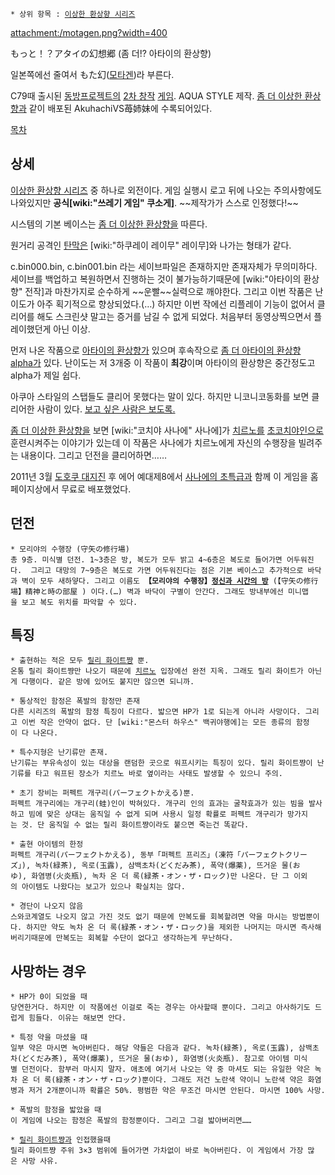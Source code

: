  * 상위 항목 : [[이상한 환상향 시리즈]]

attachment:/motagen.png?width=400

もっと！？アタイの幻想郷 (좀 더!? 아타이의 환상향)

일본쪽에선 줄여서 もた幻([[모타겐]])라 부른다.

C79때 출시된 [[동방프로젝트]]의 [[2차 창작]] [[게임]]. AQUA STYLE 제작. [[좀 더 이상한 환상향]]과 같이 배포된 AkuhachiVS苺姉妹에 수록되어있다.

[[목차]]
== 상세 ==
[[이상한 환상향 시리즈]] 중 하나로 외전이다. 게임 실행시 로고 뒤에 나오는 주의사항에도 나와있지만 '''공식[wiki:"쓰레기 게임" 쿠소게]'''. ~~제작가가 스스로 인정했다!~~

시스템의 기본 베이스는 [[좀 더 이상한 환상향]]을 따른다.

원거리 공격인 [[탄막]]은 [wiki:"하쿠레이 레이무" 레이무]와 나가는 형태가 같다.

c.bin000.bin, c.bin001.bin 라는 세이브파일은 존재하지만 존재자체가 무의미하다. 세이브를 백업하고 복원하면서 진행하는 것이 불가능하기때문에 [wiki:"아타이의 환상향" 전작]과 마찬가지로 순수하게 ~~운빨~~실력으로 깨야한다. 그리고 이번 작품은 난이도가 아주 획기적으로 향상되었다.(…) 하지만 이번 작에선 리플레이 기능이 없어서 클리어를 해도 스크린샷 말고는 증거를 남길 수 없게 되었다. 처음부터 동영상찍으면서 플레이했던게 아닌 이상.

먼저 나온 작품으로 [[아타이의 환상향]]가 있으며 후속작으로 [[좀 더 아타이의 환상향 alpha]]가 있다. 난이도는 저 3개중 이 작품이 '''최강'''이며 아타이의 환상향은 중간정도고 alpha가 제일 쉽다.

아쿠아 스타일의 스탭들도 클리어 못했다는 말이 있다. 하지만 니코니코동화를 보면 클리어한 사람이 있다. [http://www.nicovideo.jp/watch/sm13507680 보고 싶은 사람은 보도록.]

[[좀 더 이상한 환상향]]을 보면 [wiki:"코치야 사나에" 사나에]가 [[치르노]]를 [[초코치야인]]으로 훈련시켜주는 이야기가 있는데 이 작품은 사나에가 치르노에게 자신의 수행장을 빌려주는 내용이다. 그리고 던전을 클리어하면……

2011년 3월 [[도호쿠 대지진]] 후 에어 예대제8에서 [[사나에의 초특급]]과 함께 이 게임을 홈페이지상에서 무료로 배포했었다.

== 던전 ==
 * 모리야의 수행장 (守矢の修行場)
 총 9층. 미식별 던전. 1~3층은 방, 복도가 모두 밝고 4~6층은 복도로 들어가면 어두워진다.  그리고 대망의 7~9층은 복도로 가면 어두워진다는 점은 기본 베이스고 추가적으로 바닥과 벽이 모두 새하얗다. 그리고 이름도 '''【모리야의 수행장】[[정신과 시간의 방]]''' (【守矢の修行場】精神と時の部屋 ) 이다.(…) 벽과 바닥이 구별이 안간다. 그래도 방내부에선 미니맵을 보고 복도 위치를 파악할 수 있다.

== 특징 ==
 * 출현하는 적은 모두 [[릴리 화이트]]쨩 뿐.
 온통 릴리 화이트쨩만 나오기 때문에 [[치르노]] 입장에선 완전 지옥. 그래도 릴리 화이트가 아닌게 다행이다. 같은 방에 있어도 붙지만 않으면 되니까.

 * 통상적인 함정은 폭발의 함정만 존재
 다른 시리즈의 폭발의 함정 특징이 다르다. 밟으면 HP가 1로 되는게 아니라 사망이다. 그리고 이번 작은 안약이 없다. 단 [wiki:"몬스터 하우스" 백귀야행에]는 모든 종류의 함정이 다 나온다.

 * 특수지형은 난기류만 존재.
 난기류는 부유속성이 있는 대상을 랜덤한 곳으로 워프시키는 특징이 있다. 릴리 화이트쨩이 난기류를 타고 워프된 장소가 치르노 바로 옆이라는 사태도 발생할 수 있으니 주의.

 * 초기 장비는 퍼펙트 개구리(パーフェクトかえる)뿐.
 퍼펙트 개구리에는 개구리(蛙)인이 박혀있다. 개구리 인의 효과는 굴착효과가 있는 빔을 발사하고 빔에 맞은 상대는 움직일 수 없게 되며 사용시 일정 확률로 퍼펙트 개구리가 망가지는 것. 단 움직일 수 없는 릴리 화이트쨩이라도 붙으면 죽는건 똑같다.

 * 출현 아이템의 한정
 퍼펙트 개구리(パーフェクトかえる), 동부「퍼펙트 프리즈」(凍符「パーフェクトクリーズ」), 녹차(緑茶), 옥로(玉露), 삼백초차(どくだみ茶), 폭약(爆薬), 뜨거운 물(おゆ), 화염병(火炎瓶), 녹차 온 더 록(緑茶・オン・ザ・ロック)만 나온다. 단 그 이외의 아이템도 나왔다는 보고가 있으나 확실치는 않다.

 * 경단이 나오지 않음
 스와코계열도 나오지 않고 가진 것도 없기 때문에 만복도를 회복할려면 약을 마시는 방법뿐이다. 하지만 약도 녹차 온 더 록(緑茶・オン・ザ・ロック)을 제외한 나머지는 마시면 즉사해버리기때문에 만복도는 회복할 수단이 없다고 생각하는게 무난하다.

== 사망하는 경우 ==
 * HP가 0이 되었을 때
 당연한거다. 하지만 이 작품에선 이걸로 죽는 경우는 아사할때 뿐이다. 그리고 아사하기도 드럽게 힘들다. 이유는 해보면 안다.

 * 특정 약을 마셨을 때
 일부 약은 마시면 녹아버린다. 해당 약들은 다음과 같다. 녹차(緑茶), 옥로(玉露), 삼백초차(どくだみ茶), 폭약(爆薬), 뜨거운 물(おゆ), 화염병(火炎瓶). 참고로 아이템 미식별 던전이다. 함부러 마시지 말자. 애초에 여기서 나오는 약 중 마셔도 되는 유일한 약은 녹차 온 더 록(緑茶・オン・ザ・ロック)뿐이다. 그래도 저건 노란색 약이니 노란색 약은 화염병과 저거 2개뿐이니까 확률은 50%. 평범한 약은 무조건 마시면 안된다. 마시면 100% 사망.

 * 폭발의 함정을 밟았을 때
 이 게임에 나오는 함정은 폭발의 함정뿐이다. 그리고 그걸 밟아버리면……

 * [[릴리 화이트]]쨩과 인접했을때
 릴리 화이트쨩 주위 3×3 범위에 들어가면 가차없이 바로 녹아버린다. 이 게임에서 가장 많은 사망 사유.

